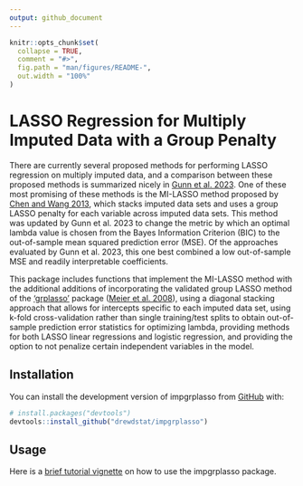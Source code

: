 ---
output: github_document
---

<!-- README.md is generated from README.Rmd. Please edit that file -->

```{r, include = FALSE}
knitr::opts_chunk$set(
  collapse = TRUE,
  comment = "#>",
  fig.path = "man/figures/README-",
  out.width = "100%"
)
```

# LASSO Regression for Multiply Imputed Data with a Group Penalty

<!-- badges: start -->
<!-- badges: end -->

There are currently several proposed methods for performing LASSO regression on multiply imputed data, and a comparison between these proposed methods is summarized nicely in [Gunn et al. 2023](https://www.ncbi.nlm.nih.gov/pmc/articles/PMC10117422/). One of these most promising of these methods is the MI-LASSO method proposed by [Chen and Wang 2013](https://onlinelibrary.wiley.com/doi/10.1002/sim.5783), which stacks imputed data sets and uses a group LASSO penalty for each variable across imputed data sets. This method was updated by Gunn et al. 2023 to change the metric by which an optimal lambda value is chosen from the Bayes Information Criterion (BIC) to the out-of-sample mean squared prediction error (MSE). Of the approaches evaluated by Gunn et al. 2023, this one best combined a low out-of-sample MSE and readily interpretable coefficients. 

This package includes functions that implement the MI-LASSO method with the additional additions of incorporating the validated group LASSO method of the ['grplasso'](https://CRAN.R-project.org/package=grplasso) package ([Meier et al. 2008](https://rss.onlinelibrary.wiley.com/doi/10.1111/j.1467-9868.2007.00627.x)), using a diagonal stacking approach that allows for intercepts specific to each imputed data set, using k-fold cross-validation rather than single training/test splits to obtain out-of-sample prediction error statistics for optimizing lambda, providing methods for both LASSO linear regressions and logistic regression, and providing the option to not penalize certain independent variables in the model.

## Installation

You can install the development version of impgrplasso from [GitHub](https://github.com/) with:

``` r
# install.packages("devtools")
devtools::install_github("drewdstat/impgrplasso")
```

## Usage

Here is a [brief tutorial vignette](http://htmlpreview.github.io/?https://github.com/drewdstat/impgrplasso/blob/working/vignettes/introduction.html) on how to use the impgrplasso package.  
